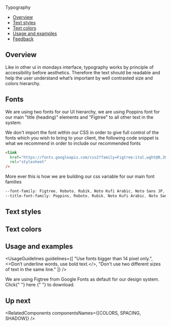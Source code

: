 
<Meta title="Foundations/Typography tokens" />

<!--- Component documentation -->

<ComponentName withFoundationBackground>Typography</ComponentName>

- [Overview](#overview)
- [Text styles](#text-styles)
- [Text colors](#text-colors)
- [Usage and examples](#usage-and-examples)
- [Feedback](#feedback)

## Overview

Like in other ui in mondays interface, typography works by principle of accessibility before aesthetics.
Therefore the text should be readable and help the user understand what’s important by well contrasted size and colors hierarchy.

## Fonts

We are using two fonts for our UI hierarchy, we are using Poppins font for our main "title (heading)" elements and "Figtree" to all other text in the system.

We don't import the font within our CSS in order to give full control of the fonts which you wish to bring to your client, the following code snippet is what we recommend in order to include our recommended fonts

```html
<link
  href="https://fonts.googleapis.com/css2?family=Figtree:ital,wght@0,300;0,400;0,500;0,600;0,700;0,800;0,900;1,300;1,400;1,500;1,600;1,700;1,800;1,900&family=Poppins:ital,wght@0,100;0,200;0,300;0,400;0,500;0,600;0,700;0,800;0,900;1,100;1,200;1,300;1,400;1,500;1,600;1,700;1,800;1,900&display=swap"
  rel="stylesheet"
/>
```

More ever this is how we are building our css variable for our main font families

```css
--font-family: Figtree, Roboto, Rubik, Noto Kufi Arabic, Noto Sans JP, sans-serif;
--title-font-family: Poppins, Roboto, Rubik, Noto Kufi Arabic, Noto Sans JP, sans-serif;
```

## Text styles

<TextStyles />

## Text colors

<TextColors />

## Usage and examples

<UsageGuidelines
  guidelines={[
    "Use fonts bigger than 14 pixel only.",
    <>Don’t underline words, use bold text.</>,
    "Don't use two different sizes of text in the same line."
  ]}
/>

<Tip title="What font to use?">
  We are using Figtree from Google Fonts as default for our design system. Click{" "}
  <Link size={Link.sizes.SMALL} href="https://fonts.google.com/specimen/Figtree" withoutSpacing>
    here
  </Link>{" "}
  to download.
</Tip>

<Frame className="monday-storybook-typography_image-container monday-storybook-typography_image-container--first">
  <img src={typographyExample1} alt="" className="monday-storybook-typography_popup-example" />
</Frame>
<Frame className="monday-storybook-typography_image-container">
  <img src={typographyExample2} alt="" className="monday-storybook-typography_timeline-example" />
</Frame>

## Up next

<RelatedComponents componentsNames={[COLORS, SPACING, SHADOW]} />

